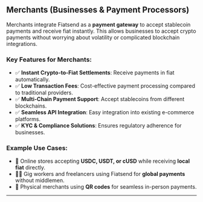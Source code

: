 ## **Merchants (Businesses & Payment Processors)**

Merchants integrate Fiatsend as a **payment gateway** to accept stablecoin payments and receive fiat instantly. This allows businesses to accept crypto payments without worrying about volatility or complicated blockchain integrations.

### **Key Features for Merchants:**

- ✅ **Instant Crypto-to-Fiat Settlements**: Receive payments in fiat automatically.
- ✅ **Low Transaction Fees**: Cost-effective payment processing compared to traditional providers.
- ✅ **Multi-Chain Payment Support**: Accept stablecoins from different blockchains.
- ✅ **Seamless API Integration**: Easy integration into existing e-commerce platforms.
- ✅ **KYC & Compliance Solutions**: Ensures regulatory adherence for businesses.

### **Example Use Cases:**

- 🛒 Online stores accepting **USDC, USDT, or cUSD** while receiving **local fiat** directly.
- 👩‍💻 Gig workers and freelancers using Fiatsend for **global payments** without middlemen.
- 🏪 Physical merchants using **QR codes** for seamless in-person payments.

---
